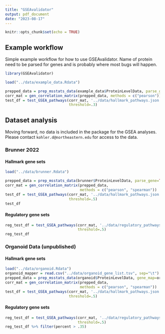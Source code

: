 ```yaml
---
title: "GSEAvalidator"
output: pdf_document
date: "2023-08-17"
---
```


```r
knitr::opts_chunk$set(echo = TRUE)
```

## Example workflow

Simple example workflow for how to use GSEAvalidator. Name of protein need to be 
parsed for genes and is probably where most bugs will happen.

```r
library(GSEAvalidator)

load("../data/example_data.Rdata")

prepped_data = prep_msstats_data(example_data$ProteinLevelData, parse_gene=TRUE)
corr_mat = gen_correlation_matrix(prepped_data, methods = c("pearson"))
test_df = test_GSEA_pathways(corr_mat, '../data/hallmark_pathways.json', 
                             threshold=.3)

```

## Dataset analysis

Moving forward, no data is included in the package for the GSEA analyses. Please 
contact `kohler.d@northeastern.edu` for access to the data.

### Brunner 2022

#### Hallmark gene sets

``` r
load("../data/brunner.Rdata")

prepped_data = prep_msstats_data(brunner$ProteinLevelData, parse_gene=TRUE)
corr_mat = gen_correlation_matrix(prepped_data, 
                                  methods = c("pearson", "spearman"))
test_df = test_GSEA_pathways(corr_mat, '../data/hallmark_pathways.json', 
                             threshold=.5)
test_df

```

#### Regulatory gene sets

``` r

reg_test_df = test_GSEA_pathways(corr_mat, '../data/regulatory_pathways.json', 
                                 threshold=.5)
reg_test_df

```

### Organoid Data (unpublished)

#### Hallmark gene sets

``` r
load("../data/organoid.Rdata")
organoid_mapper = read.csv("../data/organoid_gene_list.tsv", sep="\t")
prepped_data = prep_msstats_data(organoid$ProteinLevelData, gene_map=organoid_mapper)
corr_mat = gen_correlation_matrix(prepped_data, 
                                  methods = c("pearson", "spearman"))
test_df = test_GSEA_pathways(corr_mat, '../data/hallmark_pathways.json', 
                             threshold=.5)

```

#### Regulatory gene sets

``` r

reg_test_df = test_GSEA_pathways(corr_mat, '../data/regulatory_pathways.json', 
                                 threshold=.5)
reg_test_df %>% filter(percent > .35)

```

